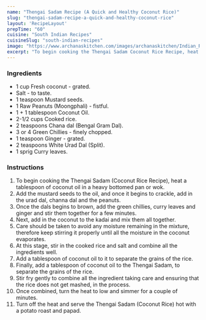 ---
name: "Thengai Sadam Recipe (A Quick and Healthy Coconut Rice)"
slug: "thengai-sadam-recipe-a-quick-and-healthy-coconut-rice"
layout: 'RecipeLayout'
prepTime: "60"
cuisine: "South Indian Recipes"
cuisineSlug: "south-indian-recipes"
image: "https://www.archanaskitchen.com/images/archanaskitchen/Indian_Rice/Thengai_Sadam_Recipe_A_Quick_and_Healthy_Coconut_Rice-1_1600.jpg"
excerpt: "To begin cooking the Thengai Sadam Coconut Rice Recipe, heat a tablespoon of coconut oil in a heavy bottomed pan or wok"
---

### Ingredients

- 1 cup Fresh coconut - grated.
- Salt - to taste.
- 1 teaspoon Mustard seeds.
- 1 Raw Peanuts (Moongphali) - fistful.
- 1 + 1 tablespoon Coconut Oil.
- 2-1/2 cups Cooked rice.
- 2 teaspoons Chana dal (Bengal Gram Dal).
- 3 or 4 Green Chillies - finely chopped.
- 1 teaspoon Ginger - grated.
- 2 teaspoons White Urad Dal (Split).
- 1 sprig Curry leaves.

### Instructions

1. To begin cooking the Thengai Sadam (Coconut Rice Recipe), heat a tablespoon of coconut oil in a heavy bottomed pan or wok.
1. Add the mustard seeds to the oil, and once it begins to crackle, add in the urad dal, channa dal and the peanuts.
1. Once the dals begins to brown, add the green chillies, curry leaves and ginger and stir them together for a few minutes.
1. Next, add in the coconut to the kadai and mix them all together.
1. Care should be taken to avoid any moisture remaining in the mixture, therefore keep stirring it properly until all the moisture in the coconut evaporates.
1. At this stage, stir in the cooked rice and salt and combine all the ingredients well.
1. Add a tablespoon of coconut oil to it to separate the grains of the rice.
1. Finally, add a tablespoon of coconut oil to the Thengai Sadam, to separate the grains of the rice.
1. Stir fry gently to combine all the ingredient taking care and ensuring that the rice does not get mashed, in the process.
1. Once combined, turn the heat to low and simmer for a couple of minutes.
1. Turn off the heat and serve the Thengai Sadam (Coconut Rice) hot with a potato roast and papad.
